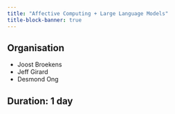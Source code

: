 ```yaml
---
title: "Affective Computing + Large Language Models"
title-block-banner: true
---
```


## Organisation

- Joost Broekens
- Jeff Girard
- Desmond Ong 

## Duration: 1 day
